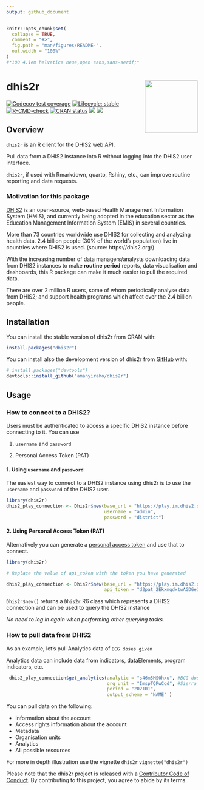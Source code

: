 ```yaml
---
output: github_document
---
```


<!-- README.md is generated from README.Rmd. Please edit that file -->


```r
knitr::opts_chunk$set(
  collapse = TRUE,
  comment = "#>",
  fig.path = "man/figures/README-",
  out.width = "100%"
)
#*100 4.1em helvetica neue,open sans,sans-serif;*
```

# dhis2r <img src="man/figures/logo.png" align="right" height="139" />

<!-- badges: start -->
[![Codecov test coverage](https://codecov.io/gh/amanyiraho/dhis2r/branch/master/graph/badge.svg)](https://app.codecov.io/gh/amanyiraho/dhis2r?branch=master)
[![Lifecycle: stable](https://img.shields.io/badge/lifecycle-stable-brightgreen.svg)](https://lifecycle.r-lib.org/articles/stages.html#stable)
[![R-CMD-check](https://github.com/amanyiraho/dhis2r/actions/workflows/R-CMD-check.yaml/badge.svg)](https://github.com/amanyiraho/dhis2r/actions/workflows/R-CMD-check.yaml)
[![CRAN status](https://www.r-pkg.org/badges/version/dhis2r)](https://CRAN.R-project.org/package=dhis2r)
[![](https://cranlogs.r-pkg.org/badges/grand-total/dhis2r)](https://cranlogs.r-pkg.org/badges/grand-total/dhis2r)
[![](https://cranlogs.r-pkg.org/badges/dhis2r)](https://cran.r-project.org/package=dhis2r)

<!-- badges: end -->

## Overview

`dhis2r` is an R client for the DHIS2 web API.

Pull data from a DHIS2 instance into R without logging into the DHIS2 user interface.

`dhis2r`, if used with Rmarkdown, quarto, Rshiny, etc., can improve routine reporting and data requests.

### Motivation for this package

[DHIS2](https://dhis2.org/) is an open-source, web-based Health Management Information System (HMIS), and currently being adopted in the education sector as the Education Management Information System (EMIS) in several countries.

More than 73 countries worldwide use DHIS2 for collecting and analyzing health data. 2.4 billion people (30% of the world’s population) live in countries where DHIS2 is used. (source: https://dhis2.org/)

With the increasing number of data managers/analysts downloading data from DHIS2 instances to make **routine period** reports, data visualisation and dashboards, this R package can make it much easier to pull the required data.

There are over 2 million R users, some of whom periodically analyse data from DHIS2; and support health programs which affect over the 2.4 billion people.

## Installation

You can install the stable version of dhis2r from CRAN with:

``` r
install.packages("dhis2r")
```

You can install also the development version of dhis2r from [GitHub](https://github.com/) with:

``` r
# install.packages("devtools")
devtools::install_github("amanyiraho/dhis2r")
```


## Usage 

### How to connect to a DHIS2?

Users must be authenticated to access a specific DHIS2 instance before connecting to it. You can use 

1. `username` and `password`

2. Personal Access Token (PAT)

#### 1. Using `username` and `password`
The easiest way to connect to a DHIS2 instance using dhis2r is to use the `username` and `password` of the DHIS2 user.


``` r
library(dhis2r)
dhis2_play_connection <- Dhis2r$new(base_url = "https://play.im.dhis2.org/stable-2-40-5",
                                    username = "admin",
                                    password = "district")
```

#### 2. Using Personal Access Token (PAT)


Alternatively you can generate a [personal access token](https://docs.dhis2.org/en/develop/using-the-api/dhis-core-version-master/introduction.html#webapi_pat_authentication) and use that to connect.

``` r
library(dhis2r)

# Replace the value of api_token with the token you have generated

dhis2_play_connection <- Dhis2r$new(base_url = "https://play.im.dhis2.org/stable-2-40-5",
                                    api_token = "d2pat_2EkxmqdxtwAGDGe1hXzpWEixYdvHGRw71587176066")
```


`Dhis2r$new()` returns a `Dhis2r` R6 class which represents a DHIS2 connection and can be used to query the DHIS2 instance
 
*No need to log in again when performing other querying tasks.*


### How to pull data from DHIS2

As an example, let's pull Analytics data of `BCG doses given`

Analytics data can include data from indicators, dataElements, program indicators, etc.

``` r
 dhis2_play_connection$get_analytics(analytic = "s46m5MS0hxu", #BCG doses given
                                     org_unit = "ImspTQPwCqd", #Sierra Leone (National level)
                                     period = "202101",
                                     output_scheme = "NAME" )

```

You can pull data on the following:

- Information about the account
- Access rights information about the account 
- Metadata
- Organisation units
- Analytics
- All possible resources 


For more in depth illustration use the vignette `dhis2r` `vignette("dhis2r")`

Please note that the dhis2r project is released with a [Contributor Code of Conduct](https://contributor-covenant.org/version/2/0/CODE_OF_CONDUCT.html). By contributing to this project, you agree to abide by its terms.
